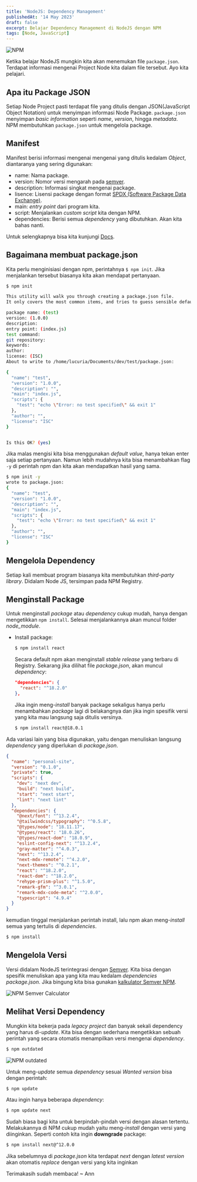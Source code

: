 ```yaml
---
title: 'NodeJS: Dependency Management'
publishedAt: '14 May 2023'
draft: false
excerpt: Belajar Dependency Management di NodeJS dengan NPM
tags: [Node, JavaScript]
---
```


<Image src="/images/npm-hero-image.jpeg" width={900} height={400} alt="NPM" />

Ketika belajar NodeJS mungkin kita akan menemukan file `package.json`. Terdapat informasi mengenai Project Node kita dalam file tersebut. Ayo kita pelajari.

## Apa itu Package JSON

Setiap Node Project pasti terdapat file yang ditulis dengan JSON(JavaScript Object Notation) untuk menyimpan informasi Node Package. `package.json` menyimpan _basic information_ seperti _name_, _version_, hingga _metadata_. NPM membutuhkan `package.json` untuk mengelola package.

## Manifest

Manifest berisi informasi mengenai mengenai yang ditulis kedalam _Object_, diantaranya yang sering digunakan:

- name: Nama package.
- version: Nomor versi mengarah pada [semver](https://docs.npmjs.com/about-semantic-versioning).
- description: Informasi singkat mengenai package.
- lisence: Lisensi package dengan format [SPDX (Software Package Data Exchange)](https://spdx.org/licenses/).
- main: _entry point_ dari program kita.
- script: Menjalankan _custom script_ kita dengan NPM.
- dependencies: Berisi semua _dependency_ yang dibutuhkan. Akan kita bahas nanti.

Untuk selengkapnya bisa kita kunjungi [Docs](https://docs.npmjs.com/cli/v9/configuring-npm/package-json).

## Bagaimana membuat package.json

Kita perlu menginisiasi dengan npm, perintahnya `$ npm init`. Jika menjalankan tersebut biasanya kita akan mendapat pertanyaan.

```bash
$ npm init

This utility will walk you through creating a package.json file.
It only covers the most common items, and tries to guess sensible defaults.

package name: (test)
version: (1.0.0)
description:
entry point: (index.js)
test command:
git repository:
keywords:
author:
license: (ISC)
About to write to /home/lucuria/Documents/dev/test/package.json:

{
  "name": "test",
  "version": "1.0.0",
  "description": "",
  "main": "index.js",
  "scripts": {
    "test": "echo \"Error: no test specified\" && exit 1"
  },
  "author": "",
  "license": "ISC"
}


Is this OK? (yes)

```

Jika malas mengisi kita bisa menggunakan _default value_, hanya tekan enter saja setiap pertanyaan. Namun lebih mudahnya kita bisa menambahkan flag `-y` di perintah npm dan kita akan mendapatkan hasil yang sama.

```bash
$ npm init -y
wrote to package.json:
{
  "name": "test",
  "version": "1.0.0",
  "description": "",
  "main": "index.js",
  "scripts": {
    "test": "echo \"Error: no test specified\" && exit 1"
  },
  "author": "",
  "license": "ISC"
}
```

## Mengelola Dependency

Setiap kali membuat program biasanya kita membutuhkan _third-party library_. Didalam Node JS, tersimpan pada NPM Registry.

## Menginstall Package

Untuk menginstall _package_ atau _dependency_ cukup mudah, hanya dengan mengetikkan `npm install`. Selesai menjalankannya akan muncul folder _node_module_.

- Install package:

  ```bash
  $ npm install react
  ```

  Secara default npm akan menginstall _stable release_ yang terbaru di Registry. Sekarang jika dilihat file _package.json_, akan muncul _dependency_:

  ```json
  "dependencies": {
    "react": "^18.2.0"
  },
  ```

  Jika ingin meng-_install_ banyak package sekaligus hanya perlu menambahkan _package_ lagi di belakangnya dan jika ingin spesifik versi yang kita mau langsung saja ditulis versinya.

  ```bash
  $ npm install react@18.0.1
  ```

Ada variasi lain yang bisa digunakan, yaitu dengan menuliskan langsung _dependency_ yang diperlukan di _package.json_.

```json
{
  "name": "personal-site",
  "version": "0.1.0",
  "private": true,
  "scripts": {
    "dev": "next dev",
    "build": "next build",
    "start": "next start",
    "lint": "next lint"
  },
  "dependencies": {
    "@next/font": "^13.2.4",
    "@tailwindcss/typography": "^0.5.8",
    "@types/node": "18.11.17",
    "@types/react": "18.0.26",
    "@types/react-dom": "18.0.9",
    "eslint-config-next": "^13.2.4",
    "gray-matter": "^4.0.3",
    "next": "^13.2.4",
    "next-mdx-remote": "^4.2.0",
    "next-themes": "^0.2.1",
    "react": "^18.2.0",
    "react-dom": "^18.2.0",
    "rehype-prism-plus": "^1.5.0",
    "remark-gfm": "^3.0.1",
    "remark-mdx-code-meta": "^2.0.0",
    "typescript": "4.9.4"
  }
}
```

kemudian tinggal menjalankan perintah install, lalu npm akan meng-_install_ semua yang tertulis di _dependencies_.

```bash
$ npm install
```

## Mengelola Versi

Versi didalam NodeJS terintegrasi dengan [Semver](https://semver.org/). Kita bisa dengan spesifik menuliskan apa yang kita mau kedalam _dependencies_ _package.json_. Jika bingung kita bisa gunakan [kalkulator Semver NPM](https://semver.npmjs.com/).

<Image src="/images/npm-semver-calculator.png" width={900} height={400} alt="NPM Semver Calculator" />

## Melihat Versi Dependency

Mungkin kita bekerja pada _legacy project_ dan banyak sekali dependency yang harus di-_update_. Kita bisa dengan sederhana mengetikkan sebuah perintah yang secara otomatis menampilkan versi mengenai _dependency_.

```bash
$ npm outdated
```

<Image src="/images/npm-outdated.png" width={900} height={400} alt="NPM outdated" />

Untuk meng-_update_ semua _dependency_ sesuai _Wanted version_ bisa dengan perintah:

```bash
$ npm update
```

Atau ingin hanya beberapa _dependency_:

```bash
$ npm update next
```

Sudah biasa bagi kita untuk berpindah-pindah versi dengan alasan tertentu. Melakukannya di NPM cukup mudah yaitu meng-_install_ dengan versi yang diinginkan. Seperti contoh kita ingin **downgrade** package:

```bash
$ npm install next@^12.0.0
```

Jika sebelumnya di _package.json_ kita terdapat _next_ dengan _latest_ _version_ akan otomatis _replace_ dengan versi yang kita inginkan

Terimakasih sudah membaca!
~ Ann

